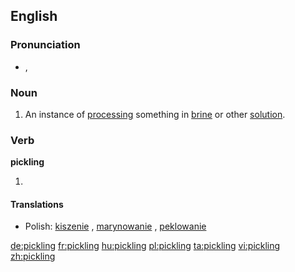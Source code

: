 ==English==

===Pronunciation===
* {{IPA|/ˈpɪk.lɪŋ/}}, {{X-SAMPA|/"pIk.lIN/}}

===Noun===
{{en-noun}}

# An instance of [[processing]] something in [[brine]] or other [[solution]].

===Verb===
'''pickling'''

# {{present participle of|pickle}}

====Translations====
{{trans-top|present participle of pickle}}
* Polish: [[kiszenie]] {{n}}, [[marynowanie]] {{n}}, [[peklowanie]] {{n}}
{{trans-mid}}
{{trans-bottom}}

[[de:pickling]]
[[fr:pickling]]
[[hu:pickling]]
[[pl:pickling]]
[[ta:pickling]]
[[vi:pickling]]
[[zh:pickling]]